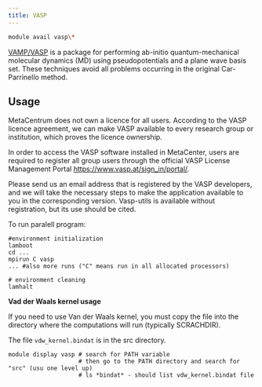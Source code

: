 ```yaml
---
title: VASP
---
```

```bash
module avail vasp\*
```

[VAMP/VASP](https://www.vasp.at/) is a package for performing ab-initio quantum-mechanical molecular dynamics (MD) using pseudopotentials and a plane wave basis set. These techniques avoid all problems occurring in the original Car-Parrinello method. 

## Usage

MetaCentrum does not own a licence for all users. According to the VASP licence agreement, we can make VASP available to every research group or institution, which proves the licence ownership. 

<Callout type="info"> In order to access the VASP software installed in MetaCenter, users are required to register all group users through the official 
VASP License Management Portal https://www.vasp.at/sign_in/portal/. 
</Callout>

Please send us an email address that is registered by the VASP developers, and we will take the necessary steps to make the application available to you in the corresponding version. 
Vasp-utils is available without registration, but its use should be cited.

To run paralell program:

```
#environment initialization 
lamboot
cd ...
mpirun C vasp
... #also more runs ("C" means run in all allocated processors)

# environment cleaning
lamhalt
```

**Vad der Waals kernel usage**

If you need to use Van der Waals kernel, you must copy the file into the directory where the computations will run (typically SCRACHDIR).

The file `vdw_kernel.bindat` is in the src directory.

```
module display vasp # search for PATH variable
                    # then go to the PATH directory and search for "src" (usu one level up)
                    # ls *bindat* - should list vdw_kernel.bindat file
```

